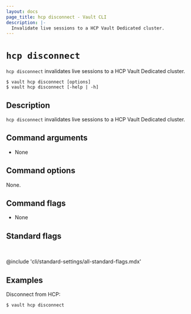 ```yaml
---
layout: docs
page_title: hcp disconnect - Vault CLI
description: |-
  Invalidate live sessions to a HCP Vault Dedicated cluster.
---
```


# `hcp disconnect`

`hcp disconnect` invalidates live sessions to a HCP Vault Dedicated cluster.

<CodeBlockConfig hideClipboard>

```shell-session
$ vault hcp disconnect [options]
$ vault hcp disconnect [-help | -h]
```

</CodeBlockConfig>

## Description

`hcp disconnect` invalidates live sessions to a HCP Vault Dedicated cluster.


## Command arguments

- None

## Command options

None.

## Command flags

- None

## Standard flags

<br />

@include 'cli/standard-settings/all-standard-flags.mdx'

## Examples

Disconnect from HCP:

```shell-session
$ vault hcp disconnect
```
